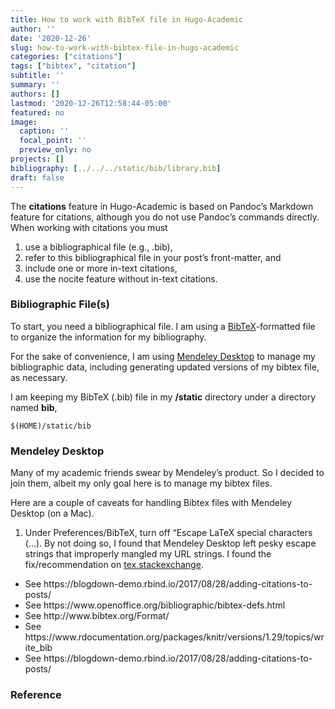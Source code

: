 ```yaml
---
title: How to work with BibTeX file in Hugo-Academic
author: ''
date: '2020-12-26'
slug: how-to-work-with-bibtex-file-in-hugo-academic
categories: ["citations"]
tags: ["bibtex", "citation"]
subtitle: ''
summary: ''
authors: []
lastmod: '2020-12-26T12:58:44-05:00'
featured: no
image:
  caption: ''
  focal_point: ''
  preview_only: no
projects: []
bibliography: [../../../static/bib/library.bib]
draft: false
---
```


The <strong>citations</strong> feature in Hugo-Academic is based on Pandoc's Markdown feature for citations, although you do not use Pandoc's commands directly. When working with citations you must

  1. use a bibliographical file (e.g., .bib), 
  2. refer to this bibliographical file in your post's front-matter, and
  3. include one or more in-text citations,
  4. use the nocite feature without in-text citations.

### Bibliographic File(s)

To start, you need a bibliographical file. I am using a [BibTeX](http://www.bibtex.org/Format/)-formatted file to organize the information for my bibliography. 

For the sake of convenience, I am using [Mendeley Desktop](https://www.mendeley.com/download-desktop-new/) to manage my bibliographic data, including generating updated versions of my bibtex file, as necessary.

I am keeping my BibTeX (.bib) file in my <strong>/static</strong> directory under a directory named <strong>bib</strong>,

    $(HOME)/static/bib

### Mendeley Desktop

Many of my academic friends swear by Mendeley's product. So I decided to join them, albeit my only goal here is to manage my bibtex files.

Here are a couple of caveats for handling Bibtex files with Mendeley Desktop (on a Mac).

1. Under Preferences/BibTeX, turn off "Escape LaTeX special characters (...). By not doing so, I found that Mendeley Desktop left pesky escape strings that improperly mangled my URL strings. I found the fix/recommendation on [tex.stackexchange](https://tex.stackexchange.com/questions/309980/parsing-underscores-in-urls-from-mendeley).

- See https://blogdown-demo.rbind.io/2017/08/28/adding-citations-to-posts/
- See https://www.openoffice.org/bibliographic/bibtex-defs.html
- See http://www.bibtex.org/Format/
- See https://www.rdocumentation.org/packages/knitr/versions/1.29/topics/write_bib
- See https://blogdown-demo.rbind.io/2017/08/28/adding-citations-to-posts/

### Reference
